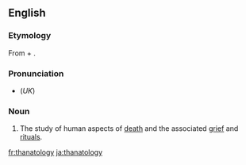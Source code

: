 ==English==
{{wikipedia}}
===Etymology===
From {{term|thanato-}} + {{term|-ology}}.

===Pronunciation===
*(''UK'') {{IPA|/θanəˈtɒlədʒi/}}

===Noun===
{{en-noun|-}}

#{{psychology}} The study of human aspects of [[death]] and the associated [[grief]] and [[ritual]]s.

[[fr:thanatology]]
[[ja:thanatology]]